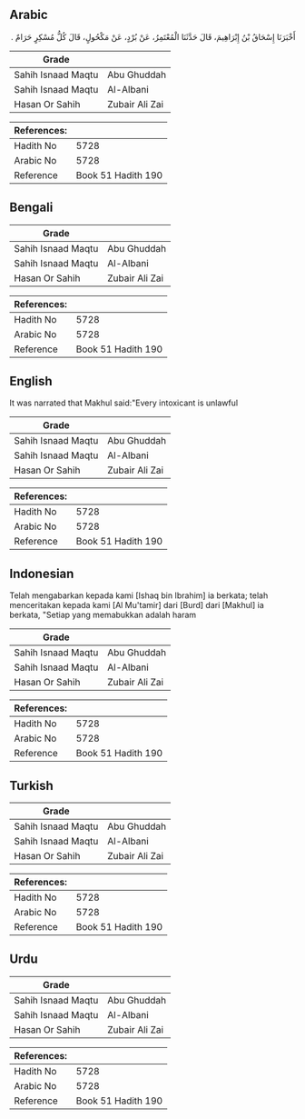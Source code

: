 ## Arabic


<div dir="rtl" lang="ar" style={{fontSize:'larger',backgroundColor:'#f8f9fa',padding:20}}>
أَخْبَرَنَا إِسْحَاقُ بْنُ إِبْرَاهِيمَ، قَالَ حَدَّثَنَا الْمُعْتَمِرُ، عَنْ بُرْدٍ، عَنْ مَكْحُولٍ، قَالَ كُلُّ مُسْكِرٍ حَرَامٌ ‏.‏
</div>
<div style={{backgroundColor:'#f8f9fa',padding:20, marginBottom: 10}}><table> <thead> <tr> <th>Grade</th> <th></th> </tr> </thead> <tbody> <tr><td>Sahih Isnaad Maqtu</td><td>Abu Ghuddah</td></tr><tr><td>Sahih Isnaad Maqtu</td><td>Al-Albani</td></tr><tr><td>Hasan Or Sahih</td><td>Zubair Ali Zai</td></tr></tbody></table><table> <thead> <tr> <th>References:</th> <th></th> </tr> </thead> <tbody><tr><td>Hadith No</td><td>5728</td></tr><tr><td>Arabic No</td><td>5728</td></tr><tr><td>Reference</td><td>Book 51 Hadith 190</td></tr></tbody></table></div>

## Bengali


<div dir="ltr" lang="bn" style={{fontSize:'larger',backgroundColor:'#f8f9fa',padding:20}}>

</div>
<div style={{backgroundColor:'#f8f9fa',padding:20, marginBottom: 10}}><table> <thead> <tr> <th>Grade</th> <th></th> </tr> </thead> <tbody> <tr><td>Sahih Isnaad Maqtu</td><td>Abu Ghuddah</td></tr><tr><td>Sahih Isnaad Maqtu</td><td>Al-Albani</td></tr><tr><td>Hasan Or Sahih</td><td>Zubair Ali Zai</td></tr></tbody></table><table> <thead> <tr> <th>References:</th> <th></th> </tr> </thead> <tbody><tr><td>Hadith No</td><td>5728</td></tr><tr><td>Arabic No</td><td>5728</td></tr><tr><td>Reference</td><td>Book 51 Hadith 190</td></tr></tbody></table></div>

## English


<div dir="ltr" lang="en" style={{fontSize:'larger',backgroundColor:'#f8f9fa',padding:20}}>
It was narrated that Makhul said:"Every intoxicant is unlawful
</div>
<div style={{backgroundColor:'#f8f9fa',padding:20, marginBottom: 10}}><table> <thead> <tr> <th>Grade</th> <th></th> </tr> </thead> <tbody> <tr><td>Sahih Isnaad Maqtu</td><td>Abu Ghuddah</td></tr><tr><td>Sahih Isnaad Maqtu</td><td>Al-Albani</td></tr><tr><td>Hasan Or Sahih</td><td>Zubair Ali Zai</td></tr></tbody></table><table> <thead> <tr> <th>References:</th> <th></th> </tr> </thead> <tbody><tr><td>Hadith No</td><td>5728</td></tr><tr><td>Arabic No</td><td>5728</td></tr><tr><td>Reference</td><td>Book 51 Hadith 190</td></tr></tbody></table></div>

## Indonesian


<div dir="ltr" lang="id" style={{fontSize:'larger',backgroundColor:'#f8f9fa',padding:20}}>
Telah mengabarkan kepada kami [Ishaq bin Ibrahim] ia berkata; telah menceritakan kepada kami [Al Mu'tamir] dari [Burd] dari [Makhul] ia berkata, "Setiap yang memabukkan adalah haram
</div>
<div style={{backgroundColor:'#f8f9fa',padding:20, marginBottom: 10}}><table> <thead> <tr> <th>Grade</th> <th></th> </tr> </thead> <tbody> <tr><td>Sahih Isnaad Maqtu</td><td>Abu Ghuddah</td></tr><tr><td>Sahih Isnaad Maqtu</td><td>Al-Albani</td></tr><tr><td>Hasan Or Sahih</td><td>Zubair Ali Zai</td></tr></tbody></table><table> <thead> <tr> <th>References:</th> <th></th> </tr> </thead> <tbody><tr><td>Hadith No</td><td>5728</td></tr><tr><td>Arabic No</td><td>5728</td></tr><tr><td>Reference</td><td>Book 51 Hadith 190</td></tr></tbody></table></div>

## Turkish


<div dir="ltr" lang="tr" style={{fontSize:'larger',backgroundColor:'#f8f9fa',padding:20}}>

</div>
<div style={{backgroundColor:'#f8f9fa',padding:20, marginBottom: 10}}><table> <thead> <tr> <th>Grade</th> <th></th> </tr> </thead> <tbody> <tr><td>Sahih Isnaad Maqtu</td><td>Abu Ghuddah</td></tr><tr><td>Sahih Isnaad Maqtu</td><td>Al-Albani</td></tr><tr><td>Hasan Or Sahih</td><td>Zubair Ali Zai</td></tr></tbody></table><table> <thead> <tr> <th>References:</th> <th></th> </tr> </thead> <tbody><tr><td>Hadith No</td><td>5728</td></tr><tr><td>Arabic No</td><td>5728</td></tr><tr><td>Reference</td><td>Book 51 Hadith 190</td></tr></tbody></table></div>

## Urdu


<div dir="rtl" lang="ur" style={{fontSize:'larger',backgroundColor:'#f8f9fa',padding:20}}>

</div>
<div style={{backgroundColor:'#f8f9fa',padding:20, marginBottom: 10}}><table> <thead> <tr> <th>Grade</th> <th></th> </tr> </thead> <tbody> <tr><td>Sahih Isnaad Maqtu</td><td>Abu Ghuddah</td></tr><tr><td>Sahih Isnaad Maqtu</td><td>Al-Albani</td></tr><tr><td>Hasan Or Sahih</td><td>Zubair Ali Zai</td></tr></tbody></table><table> <thead> <tr> <th>References:</th> <th></th> </tr> </thead> <tbody><tr><td>Hadith No</td><td>5728</td></tr><tr><td>Arabic No</td><td>5728</td></tr><tr><td>Reference</td><td>Book 51 Hadith 190</td></tr></tbody></table></div>